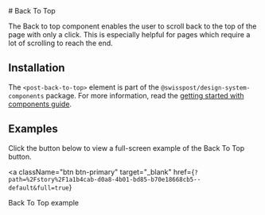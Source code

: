 
<Meta of={BackToTopStories} />

<div className="docs-title">
 # Back To Top

  <nav>
    <link-design of={JSON.stringify(BackToTopStories)}></link-design>
  </nav>
</div>

<p className="lead">
  The Back to top component enables the user to scroll back to the top of the page with only a
  click. This is especially helpful for pages which require a lot of scrolling to reach the end.
</p>

<Canvas sourceState="shown" of={BackToTopStories.Default} />

<Source code={BackToTop} language="html" />

## Installation

The `<post-back-to-top>` element is part of the `@swisspost/design-system-components` package.
For more information, read the [getting started with components guide](/?path=/docs/edfb619b-fda1-4570-bf25-20830303d483--docs).

## Examples

Click the button below to view a full-screen example of the Back To Top button.

<a
  className="btn btn-primary"
  target="_blank"
  href={`?path=%2Fstory%2F1a1b4cab-d0a8-4b01-bd85-b70e18668cb5--default&full=true`}
>
  Back To Top example
</a>
